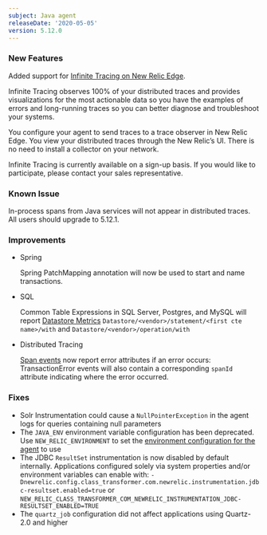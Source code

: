 ```yaml
---
subject: Java agent
releaseDate: '2020-05-05'
version: 5.12.0
---
```


### New Features

Added support for [Infinite Tracing on New Relic Edge](https://docs.newrelic.com/docs/understand-dependencies/distributed-tracing/enable-configure/enable-distributed-tracing).

Infinite Tracing observes 100% of your distributed traces and provides visualizations for the most actionable data so you have the examples of errors and long-running traces so you can better diagnose and troubleshoot your systems.

You configure your agent to send traces to a trace observer in New Relic Edge. You view your distributed traces through the New Relic’s UI. There is no need to install a collector on your network.

Infinite Tracing is currently available on a sign-up basis. If you would like to participate, please contact your sales representative.

### Known Issue

In-process spans from Java services will not appear in distributed traces. All users should upgrade to 5.12.1.

### Improvements

* Spring

  Spring PatchMapping annotation will now be used to start and name transactions.
* SQL

  Common Table Expressions in SQL Server, Postgres, and MySQL will report [Datastore Metrics](https://docs.newrelic.com/docs/apm/applications-menu/monitoring/databases-page-view-operations-throughput-response-time) `Datastore/<vendor>/statement/<first cte name>/with` and `Datastore/<vendor>/operation/with`
* Distributed Tracing

  [Span events](https://docs.newrelic.com/docs/apm/distributed-tracing/ui-data/span-event) now report error attributes if an error occurs: TransactionError events will also contain a corresponding `spanId` attribute indicating where the error occurred.

### Fixes

* Solr Instrumentation could cause a `NullPointerException` in the agent logs for queries containing null parameters
* The `JAVA_ENV` environment variable configuration has been deprecated. Use `NEW_RELIC_ENVIRONMENT` to set the [environment configuration for the agent](https://docs.newrelic.com/docs/agents/java-agent/configuration/java-agent-configuration-config-file#newrelic-environment) to use
* The JDBC `ResultSet` instrumentation is now disabled by default internally. Applications configured solely via system properties and/or environment variables can enable with: `-Dnewrelic.config.class_transformer.com.newrelic.instrumentation.jdbc-resultset.enabled=true` or `NEW_RELIC_CLASS_TRANSFORMER_COM_NEWRELIC_INSTRUMENTATION_JDBC-RESULTSET_ENABLED=TRUE`
* The `quartz_job` configuration did not affect applications using Quartz-2.0 and higher

